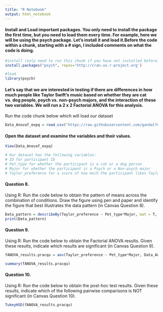 ```yaml
---
title: "R Notebook"
output: html_notebook
---
```


#### Install and Load important packages. You only need to install the package the first time, but you need to load them every time. For example, here we will be using the psych package. Let's install it and load it.Before the code within a chunk, starting with a # sign, I included comments on what the code is doing.

```r
#install (only need to run this chunk if you have not installed before)
install.packages("psych", repos='http://cran.us.r-project.org')
```

```r
#load
library(psych) 
```


#### Let's say that we are interested in testing if there are differences in how much people like Taylor Swift's music based on whether they are cat vs. dog people, psych vs. non-psych majors, and the interaction of these two variables. We will run a 2 x 2 Factorial ANOVA for this analysis.


Run the code chunk below which will load our dataset
```r
Data_Anovaf_expq = read.csv("https://raw.githubusercontent.com/gandalfnicolas/Stats-course-files/main/Exam%202%20practice%20quiz.csv", sep = ",", header = TRUE, na.strings=c("","NA")) 
```


#### Open the dataset and examine the variables and their values.
```r
View(Data_Anovaf_expq)

# Our dataset has the following variables:
# ID for participant ID
# Pet_type for whether the participant is a cat or a dog person
# Major for whether the participant is a Psych or a Non-psych major
# Taylor_preference for a score of how much the participant likes Taylor Swift's music (scale ranges from 1, not at all to 7, a lot)
```



#### Question 8. 

Using R: Run the code below to obtain the pattern of means across the combination of conditions. Draw the figure using pen and paper and identify the figure that best illustrates the data pattern (in Canvas Question 8).
```r
Data_pattern = describeBy(Taylor_preference ~ Pet_type*Major, mat = T, data = Data_Anovaf_expq)
print(Data_pattern)
```



#### Question 9.

Using R: Run the code below to obtain the Factorial ANOVA results. Given these results, indicate which results are significant (in Canvas Question 9).

```r
fANOVA_results.pracqu = aov(Taylor_preference ~ Pet_type*Major, Data_Anovaf_expq)

summary(fANOVA_results.pracqu)
```



#### Question 10.

Using R: Run the code below to obtain the post-hoc test results. Given these results, indicate which of the following pairwise comparisons is NOT significant (in Canvas Question 10).

```r
TukeyHSD(fANOVA_results.pracqu)
```

